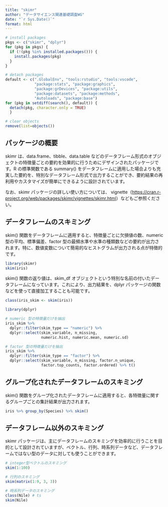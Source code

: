 ```yaml
---
title: "skimr"
author: "データサイエンス関連基礎調査WG"
date: "`r Sys.Date()`"
format: html
---
```


```r

# install packages
pkgs <- c("skimr", "dplyr")
for (pkg in pkgs) {
  if (!(pkg %in% installed.packages())) {
    install.packages(pkg)
  }
}

# detach packages
default <- c(".GlobalEnv", "tools:rstudio", "tools:vscode",
             "package:stats", "package:graphics",
             "package:grDevices", "package:utils",
             "package:datasets", "package:methods",
             "Autoloads", "package:base")
for (pkg in setdiff(search(), default)) {
  detach(pkg, character.only = TRUE)
  }

# clear objects
remove(list=objects())
```

## パッケージの概要

skimr は、data.frame、tibble、data.table などのデータフレーム形式のオブジェクトの特徴量ごとの要約を効果的に行うためにデザインされたパッケージです。R の標準関数である summary() をデータフレームに適用した場合よりも充実した要約を、特別なデータフレーム形式で出力することができ、要約結果の再利用やカスタマイズが簡単にできるように設計されています。

なお、skimr パッケージの詳しい使い方については、 vignette（<https://cran.r-project.org/web/packages/skimr/vignettes/skimr.html>）などもご参照ください。

## データフレームのスキミング

skim() 関数をデータフレームに適用すると、特徴量ごとに欠損値の数、numeric 型の平均、標準偏差、factor 型の最頻水準や水準の種類数などの要約が出力されます。特に、数値変数について簡易的なヒストグラムが出力される点が特徴的です。

```r
library(skimr)
skim(iris)
```

skim() 関数の返り値は、skim_df オブジェクトという特別な名前の付いたデータフレームになっています。これにより、出力結果を、dplyr パッケージの関数などを使って直接加工することも可能です。

```r
class(iris_skim <- skim(iris))
```

```r
library(dplyr)

# numeric 型の特徴量だけを抽出
iris_skim %>%
  dplyr::filter(skim_type == "numeric") %>%
  dplyr::select(skim_variable, n_missing,
                numeric.hist, numeric.mean, numeric.sd)
```

```r
# factor 型の特徴量だけを抽出
iris_skim %>%
  dplyr::filter(skim_type == "factor") %>%
  dplyr::select(skim_variable, n_missing, factor.n_unique,
                factor.top_counts, factor.ordered) %>% t()
```

## グループ化されたデータフレームのスキミング

skim() 関数をグループ化されたデータフレームに適用すると、各特徴量に関するグループごとの集計結果が出力されます。

```r
iris %>% group_by(Species) %>% skim()
```

## データフレーム以外のスキミング

skimr パッケージは、主にデータフレームのスキミングを効率的に行うことを目的として設計されていますが、ベクトル、行列、時系列データなど、データフレームではない型のデータに対しても使うことができます。

```r
# integer型ベクトルのスキミング
skim(1:100)

# 行列のスキミング
skim(matrix(1:9, 3, 3))

# 時系列データのスキミング
class(Nile) # ts
skim(Nile)
```
